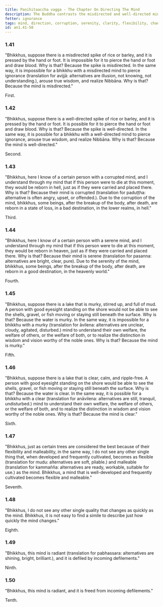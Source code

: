 ```yaml
---
title: Paṇihitaaccha vagga - The Chapter On Directing The Mind
description: The Buddha contrasts the misdirected and well-directed mind, and explains the importance of directing the mind.
fetter: ignorance
tags: mind, direction, corruption, serenity, clarity, flexibility, change, radiance, defilements, an, an1
id: an1.41-50
---
```


### 1.41

"Bhikkhus, suppose there is a misdirected spike of rice or barley, and it is pressed by the hand or foot. It is impossible for it to pierce the hand or foot and draw blood. Why is that? Because the spike is misdirected. In the same way, it is impossible for a bhikkhu with a misdirected mind to pierce ignorance (translation for avijjā: alternatives are illusion, not knowing, not understanding.), arouse true wisdom, and realize Nibbāna. Why is that? Because the mind is misdirected."

First.

### 1.42

"Bhikkhus, suppose there is a well-directed spike of rice or barley, and it is pressed by the hand or foot. It is possible for it to pierce the hand or foot and draw blood. Why is that? Because the spike is well-directed. In the same way, it is possible for a bhikkhu with a well-directed mind to pierce ignorance, arouse true wisdom, and realize Nibbāna. Why is that? Because the mind is well-directed."

Second.

### 1.43

"Bhikkhus, here I know of a certain person with a corrupted mind, and I understand through my mind that if this person were to die at this moment, they would be reborn in hell, just as if they were carried and placed there. Why is that? Because their mind is corrupted (translation for paduṭṭha: alternative is often angry, upset, or offended.). Due to the corruption of the mind, bhikkhus, some beings, after the breakup of the body, after death, are reborn in a state of loss, in a bad destination, in the lower realms, in hell."

Third.

### 1.44

"Bhikkhus, here I know of a certain person with a serene mind, and I understand through my mind that if this person were to die at this moment, they would be reborn in heaven, just as if they were carried and placed there. Why is that? Because their mind is serene (translation for pasanna: alternatives are bright, clear, pure). Due to the serenity of the mind, bhikkhus, some beings, after the breakup of the body, after death, are reborn in a good destination, in the heavenly world."

Fourth.

### 1.45

"Bhikkhus, suppose there is a lake that is murky, stirred up, and full of mud. A person with good eyesight standing on the shore would not be able to see the shells, gravel, or fish moving or staying still beneath the surface. Why is that? Because the water is murky. In the same way, it is impossible for a bhikkhu with a murky (translation for āvilena: alternatives are unclear, cloudy, agitated, disturbed.) mind to understand their own welfare, the welfare of others, or the welfare of both, or to realize the distinction in wisdom and vision worthy of the noble ones. Why is that? Because the mind is murky."

Fifth.

### 1.46

"Bhikkhus, suppose there is a lake that is clear, calm, and ripple-free. A person with good eyesight standing on the shore would be able to see the shells, gravel, or fish moving or staying still beneath the surface. Why is that? Because the water is clear. In the same way, it is possible for a bhikkhu with a clear (translation for anāvilena: alternatives are still, tranquil, undisturbed.) mind to understand their own welfare, the welfare of others, or the welfare of both, and to realize the distinction in wisdom and vision worthy of the noble ones. Why is that? Because the mind is clear."

Sixth.

### 1.47

"Bhikkhus, just as certain trees are considered the best because of their flexibility and malleability, in the same way, I do not see any other single thing that, when developed and frequently cultivated, becomes as flexible (translation for mudu: alternatives are soft, pliable.) and malleable (translation for kammañña: alternatives are ready, workable, suitable for use.) as the mind. Bhikkhus, a mind that is well-developed and frequently cultivated becomes flexible and malleable."

Seventh.

### 1.48

"Bhikkhus, I do not see any other single quality that changes as quickly as the mind. Bhikkhus, it is not easy to find a simile to describe just how quickly the mind changes."

Eighth.

### 1.49

"Bhikkhus, this mind is radiant (translation for pabhassara: alternatives are shining, bright, brilliant.), and it is defiled by incoming defilements."

Ninth.

### 1.50

"Bhikkhus, this mind is radiant, and it is freed from incoming defilements."

Tenth.
